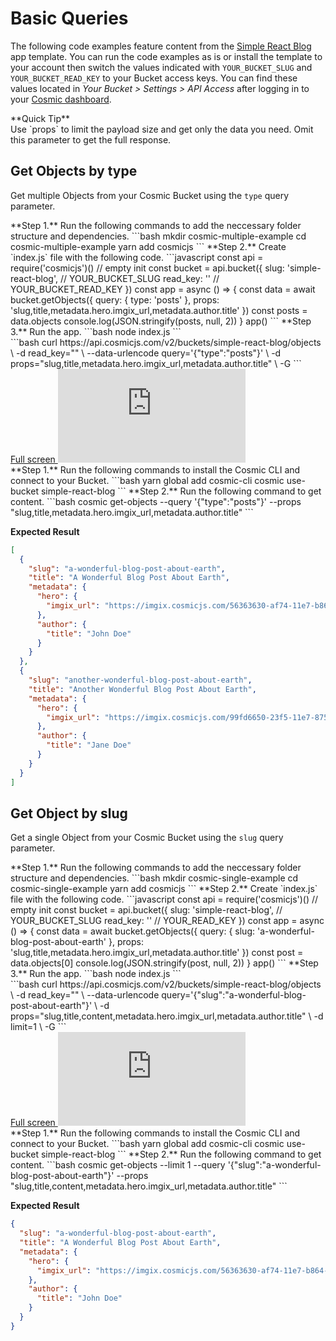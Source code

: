 
# Basic Queries

The following code examples feature content from the [Simple React Blog](https://www.cosmicjs.com/apps/simple-react-blog) app template. You can run the code examples as is or install the template to your account then switch the values indicated with `YOUR_BUCKET_SLUG` and `YOUR_BUCKET_READ_KEY` to your Bucket access keys. You can find these values located in <i>Your Bucket > Settings > API Access</i> after logging in to your <a href="https://app.cosmicjs.com">Cosmic dashboard</a>.

<Callout emoji="💡">
  **Quick Tip**
  <br />
  Use `props` to limit the payload size and get only the data you need. Omit
  this parameter to get the full response.
</Callout>

## Get Objects by type

Get multiple Objects from your Cosmic Bucket using the `type` query parameter.

<Tabs>
<div label="Node.js">
**Step 1.**
Run the following commands to add the neccessary folder structure and dependencies.
```bash
mkdir cosmic-multiple-example
cd cosmic-multiple-example
yarn add cosmicjs
```
**Step 2.**
Create `index.js` file with the following code.
```javascript
const api = require('cosmicjs')() // empty init
const bucket = api.bucket({
  slug: 'simple-react-blog', // YOUR_BUCKET_SLUG
  read_key: '' // YOUR_BUCKET_READ_KEY
})
const app = async () => {
  const data = await bucket.getObjects({
    query: {
      type: 'posts'
    },
    props: 'slug,title,metadata.hero.imgix_url,metadata.author.title'
  })
  const posts = data.objects
  console.log(JSON.stringify(posts, null, 2))
}
app()
```
**Step 3.**
Run the app.
```bash
node index.js
```

</div>
<div label="cURL">
```bash
curl https://api.cosmicjs.com/v2/buckets/simple-react-blog/objects \
	-d read_key="" \
	--data-urlencode query='{"type":"posts"}' \
	-d props="slug,title,metadata.hero.imgix_url,metadata.author.title" \
	-G
```
</div>

<div label="GraphQL">
  <a href="https://cosmic-graphql-playground.netlify.app/?endpoint=https%3A%2F%2Fgraphql.cosmicjs.com%2Fv3&query=%7B%0A%20%20getObjects%28%0A%20%20%20%20bucket_slug%3A%20%22simple-react-blog%22%0A%20%20%20%20input%3A%20%7B%0A%20%20%20%20%20%20query%3A%20%7B%0A%20%20%20%20%20%20%20%20type%3A%20%22posts%22%0A%20%20%20%20%20%20%7D%0A%20%20%20%20%20%20props%3A%20%22slug%2Ctitle%2Cmetadata.hero.imgix_url%2Cmetadata.author.title%22%0A%20%20%20%20%7D%0A%20%20%29%20%7B%0A%20%20%20%20%20objects%20%7B%0A%20%20%20%20%20%20slug%0A%20%20%20%20%20%20title%0A%20%20%20%20%20%20metadata%0A%20%20%20%20%7D%0A%20%20%20%20total%0A%20%20%7D%0A%7D">
    Full screen
  </a>
  <iframe
    src="https://cosmic-graphql-playground.netlify.app/?endpoint=https%3A%2F%2Fgraphql.cosmicjs.com%2Fv3&query=%7B%0A%20%20getObjects%28%0A%20%20%20%20bucket_slug%3A%20%22simple-react-blog%22%0A%20%20%20%20input%3A%20%7B%0A%20%20%20%20%20%20query%3A%20%7B%0A%20%20%20%20%20%20%20%20type%3A%20%22posts%22%0A%20%20%20%20%20%20%7D%0A%20%20%20%20%20%20props%3A%20%22slug%2Ctitle%2Cmetadata.hero.imgix_url%2Cmetadata.author.title%22%0A%20%20%20%20%7D%0A%20%20%29%20%7B%0A%20%20%20%20%20objects%20%7B%0A%20%20%20%20%20%20slug%0A%20%20%20%20%20%20title%0A%20%20%20%20%20%20metadata%0A%20%20%20%20%7D%0A%20%20%20%20total%0A%20%20%7D%0A%7D"
    frameBorder="0"
    style={{ width: "100%", height: "470px" }}
  ></iframe>
</div>

<div label="CLI">
**Step 1.**
Run the following commands to install the Cosmic CLI and connect to your Bucket.
```bash
yarn global add cosmic-cli
cosmic use-bucket simple-react-blog
```
**Step 2.**
Run the following command to get content.
```bash
cosmic get-objects --query '{"type":"posts"}' --props "slug,title,metadata.hero.imgix_url,metadata.author.title"
```
</div>
</Tabs>

**Expected Result**

```json
[
  {
    "slug": "a-wonderful-blog-post-about-earth",
    "title": "A Wonderful Blog Post About Earth",
    "metadata": {
      "hero": {
        "imgix_url": "https://imgix.cosmicjs.com/56363630-af74-11e7-b864-313f959a776e-react-blog.jpg"
      },
      "author": {
        "title": "John Doe"
      }
    }
  },
  {
    "slug": "another-wonderful-blog-post-about-earth",
    "title": "Another Wonderful Blog Post About Earth",
    "metadata": {
      "hero": {
        "imgix_url": "https://imgix.cosmicjs.com/99fd6650-23f5-11e7-875c-3f5dc9c15c2b-beach.jpg"
      },
      "author": {
        "title": "Jane Doe"
      }
    }
  }
]
```

## Get Object by slug

Get a single Object from your Cosmic Bucket using the `slug` query parameter.

<Tabs>
<div label="Node.js">
**Step 1.**
Run the following commands to add the neccessary folder structure and dependencies.
```bash
mkdir cosmic-single-example
cd cosmic-single-example
yarn add cosmicjs
```
**Step 2.**
Create `index.js` file with the following code.
```javascript
const api = require('cosmicjs')() // empty init
const bucket = api.bucket({
  slug: 'simple-react-blog', // YOUR_BUCKET_SLUG
  read_key: '' // YOUR_READ_KEY
})
const app = async () => {
  const data = await bucket.getObjects({
    query: {
      slug: 'a-wonderful-blog-post-about-earth'
    },
    props: 'slug,title,metadata.hero.imgix_url,metadata.author.title'
  })
  const post = data.objects[0]
  console.log(JSON.stringify(post, null, 2))
}
app()
```
**Step 3.**
Run the app.
```bash
node index.js
```
</div>
<div label="cURL">
```bash
curl https://api.cosmicjs.com/v2/buckets/simple-react-blog/objects \
	-d read_key="" \
	--data-urlencode query='{"slug":"a-wonderful-blog-post-about-earth"}' \
	-d props="slug,title,content,metadata.hero.imgix_url,metadata.author.title" \
	-d limit=1 \
	-G
```
</div>

<div label="GraphQL">
  <a href="https://cosmic-graphql-playground.netlify.app/?endpoint=https%3A%2F%2Fgraphql.cosmicjs.com%2Fv3&query=%7B%0A%20%20getObjects%28%0A%20%20%20%20bucket_slug%3A%20%22simple-react-blog%22%0A%20%20%20%20input%3A%20%7B%0A%20%20%20%20%20%20query%3A%20%7B%0A%20%20%20%20%20%20%09slug%3A%20%22a-wonderful-blog-post-about-earth%22%0A%20%20%20%20%20%20%7D%0A%20%20%20%20%20%20props%3A%20%22slug%2Ctitle%2Cmetadata.hero.imgix_url%2Cmetadata.author.title%22%0A%20%20%20%20%09limit%3A%201%0A%20%20%20%20%7D%0A%20%20%29%20%7B%0A%20%20%20%20%20objects%20%7B%0A%20%20%20%20%20%20title%0A%20%20%20%20%20%20slug%0A%20%20%20%20%20%20metadata%0A%20%20%20%20%7D%0A%20%20%20%20total%0A%20%20%7D%0A%7D">
    Full screen
  </a>
  <iframe
    src="https://cosmic-graphql-playground.netlify.app/?endpoint=https%3A%2F%2Fgraphql.cosmicjs.com%2Fv3&query=%7B%0A%20%20getObjects%28%0A%20%20%20%20bucket_slug%3A%20%22simple-react-blog%22%0A%20%20%20%20input%3A%20%7B%0A%20%20%20%20%20%20query%3A%20%7B%0A%20%20%20%20%20%20%09slug%3A%20%22a-wonderful-blog-post-about-earth%22%0A%20%20%20%20%20%20%7D%0A%20%20%20%20%20%20props%3A%20%22slug%2Ctitle%2Cmetadata.hero.imgix_url%2Cmetadata.author.title%22%0A%20%20%20%20%09limit%3A%201%0A%20%20%20%20%7D%0A%20%20%29%20%7B%0A%20%20%20%20%20objects%20%7B%0A%20%20%20%20%20%20title%0A%20%20%20%20%20%20slug%0A%20%20%20%20%20%20metadata%0A%20%20%20%20%7D%0A%20%20%20%20total%0A%20%20%7D%0A%7D"
    frameBorder="0"
    style={{ width: "100%", height: "470px" }}
  ></iframe>
</div>

<div label="CLI">
**Step 1.**
Run the following commands to install the Cosmic CLI and connect to your Bucket.
```bash
yarn global add cosmic-cli
cosmic use-bucket simple-react-blog
```
**Step 2.**
Run the following command to get content.
```bash
cosmic get-objects --limit 1 --query '{"slug":"a-wonderful-blog-post-about-earth"}' --props "slug,title,content,metadata.hero.imgix_url,metadata.author.title"
```
</div>
</Tabs>

**Expected Result**

```json
{
  "slug": "a-wonderful-blog-post-about-earth",
  "title": "A Wonderful Blog Post About Earth",
  "metadata": {
    "hero": {
      "imgix_url": "https://imgix.cosmicjs.com/56363630-af74-11e7-b864-313f959a776e-react-blog.jpg"
    },
    "author": {
      "title": "John Doe"
    }
  }
}
```
